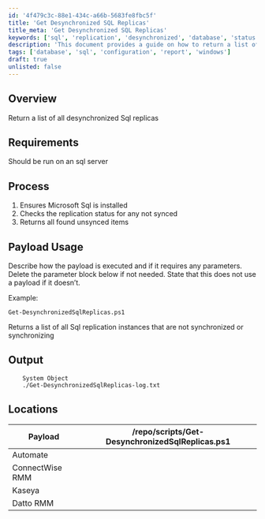 ```yaml
---
id: '4f479c3c-88e1-434c-a66b-5683fe8fbc5f'
title: 'Get Desynchronized SQL Replicas'
title_meta: 'Get Desynchronized SQL Replicas'
keywords: ['sql', 'replication', 'desynchronized', 'database', 'status']
description: 'This document provides a guide on how to return a list of all desynchronized SQL replicas. It includes requirements, process steps, usage, and output details for executing the script on an SQL server.'
tags: ['database', 'sql', 'configuration', 'report', 'windows']
draft: true
unlisted: false
---
```

## Overview

Return a list of all desynchronized Sql replicas

## Requirements

Should be run on an sql server

## Process

1. Ensures Microsoft Sql is installed
2. Checks the replication status for any not synced
3. Returns all found unsynced items

## Payload Usage

Describe how the payload is executed and if it requires any parameters. Delete the parameter block below if not needed. State that this does not use a payload if it doesn’t.

Example:
```
Get-DesynchronizedSqlReplicas.ps1
```
Returns a list of all Sql replication instances that are not synchronized or synchronizing

## Output

```
    System Object
    ./Get-DesynchronizedSqlReplicas-log.txt
```

## Locations

| Payload                            | /repo/scripts/Get-DesynchronizedSqlReplicas.ps1 |
|------------------------------------|-------------------------------------------------|
| Automate                           |                                                 |
| ConnectWise RMM                   |                                                 |
| Kaseya                            |                                                 |
| Datto RMM                         |                                                 |













